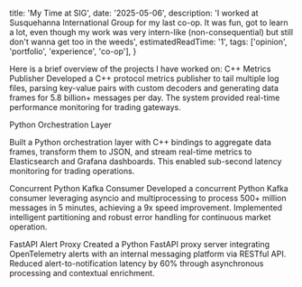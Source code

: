 


  title: 'My Time at SIG',
  date: '2025-05-06',
  description:
    'I worked at Susquehanna International Group for my last co-op. It was fun, got to learn a lot, even though my work was very intern-like (non-consequential) but still don\'t wanna get too in the weeds',
  estimatedReadTime: '1',
  tags: ['opinion', 'portfolio', 'experience', 'co-op'],
}

<Heading as="h1" size="2xl" mb={6}>
  Here is a brief overview of the projects I have worked on:
</Heading>

<Heading as="h2" size="xl" mt={4} mb={2}>
  C++ Metrics Publisher
</Heading>

<Text mb={4}>
  Developed a C++ protocol metrics publisher to tail multiple log files, parsing
  key-value pairs with custom decoders and generating data frames for 5.8
  billion+ messages per day. The system provided real-time performance
  monitoring for trading gateways.
</Text>

<ArchitectureDiagram
  nodes={MetricsPublisher.nodes}
  edges={MetricsPublisher.edges}
  direction="TB"
  height={500}
  padding={5}
/>

<Separator my={6} />

<Heading as="h2" size="xl" mt={6} mb={2}>
  Python Orchestration Layer
</Heading>
<Text mb={4}>

Built a Python orchestration layer with C++ bindings to aggregate data frames, transform them to JSON, and stream real-time metrics to Elasticsearch and Grafana dashboards. This enabled sub-second latency monitoring for trading operations.

</Text>

<ArchitectureDiagram
  nodes={MetricsTranscoder.nodes}
  edges={MetricsTranscoder.edges}
  direction="TB"
  height={500}
  padding={5}
/>
<Separator my={6} />

<Heading as="h2" size="xl" mt={6} mb={2}>
  Concurrent Python Kafka Consumer
</Heading>

<Text mb={4}>
  Developed a concurrent Python Kafka consumer leveraging asyncio and
  multiprocessing to process 500+ million messages in 5 minutes, achieving a 9x
  speed improvement. Implemented intelligent partitioning and robust error
  handling for continuous market operation.
</Text>

<ArchitectureDiagram
  nodes={Kafka.nodes}
  edges={Kafka.edges}
  direction="TB"
  height={500}
  padding={5}
/>

<Separator my={6} />

<Heading as="h2" size="xl" mt={6} mb={2}>
  FastAPI Alert Proxy
</Heading>

<Text mb={4}>
  Created a Python FastAPI proxy server integrating OpenTelemetry alerts with an
  internal messaging platform via RESTful API. Reduced alert-to-notification
  latency by 60% through asynchronous processing and contextual enrichment.
</Text>

<ArchitectureDiagram
  nodes={AlertsProxy.nodes}
  edges={AlertsProxy.edges}
  direction="TB"
  height={500}
  padding={5}
/>
